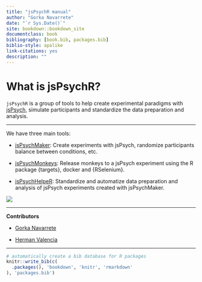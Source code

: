 ```yaml
--- 
title: "jsPsychR manual"
author: "Gorka Navarrete"
date: "`r Sys.Date()`"
site: bookdown::bookdown_site
documentclass: book
bibliography: [book.bib, packages.bib]
biblio-style: apalike
link-citations: yes
description: ""
---
```


# What is jsPsychR?

`jsPsychR` is a group of tools to help create experimental paradigms with [jsPsych](https://www.jspsych.org/), simulate participants and standardize the data preparation and analysis.  

---  


We have three main tools:

- [jsPsychMaker](#jsPsychMaker): Create experiments with jsPsych, randomize participants balance between conditions, etc.

- [jsPsychMonkeys](#jsPsychMonkeys): Release monkeys to a jsPsych experiment using the R package {targets}, docker and {RSelenium}.

- [jsPsychHelpeR](#jsPsychHelpeR): Standardize and automatize data preparation and analysis of jsPsych experiments created with jsPsychMaker.


![](img/jsPsych-trinity.png)


--- 

**Contributors**

- [Gorka Navarrete](https://github.com/gorkang)

- [Herman Valencia](https://github.com/HeRm4nV)

---  



```r
# automatically create a bib database for R packages
knitr::write_bib(c(
  .packages(), 'bookdown', 'knitr', 'rmarkdown'
), 'packages.bib')
```
